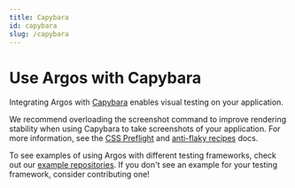 ```yaml
---
title: Capybara
id: capybara
slug: /capybara
---
```


# Use Argos with Capybara

Integrating Argos with [Capybara](http://teamcapybara.github.io/capybara/) enables visual testing on your application.

We recommend overloading the screenshot command to improve rendering stability when using Capybara to take screenshots of your application. For more information, see the [CSS Preflight](/css-preflight) and [anti-flaky recipes](/anti-flaky-recipes) docs.

To see examples of using Argos with different testing frameworks, check out our [example repositories](https://github.com/argos-ci/argos/tree/main/examples). If you don't see an example for your testing framework, consider contributing one!
